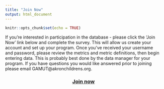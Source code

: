 ```yaml
---
title: "Join Now"
output: html_document
---
```


```r
knitr::opts_chunk$set(echo = TRUE)
```


 
If you're interested in participation in the database - please click the 'Join Now' link below and complete the survey. This will allow us create your account and set up your program. Once you've received your username and password, please review  the metrics and metric definitions, then begin entering data.  This is probably best done by the data manager for your program. If you have questions you would like answered prior to joining please email GAMUT@akronchildrens.org. 
 

<center><h3><a href="https://redcap.gamutqi.org/surveys/?s=MsZrRxqiWN">Join now</a></h3></center>

 
